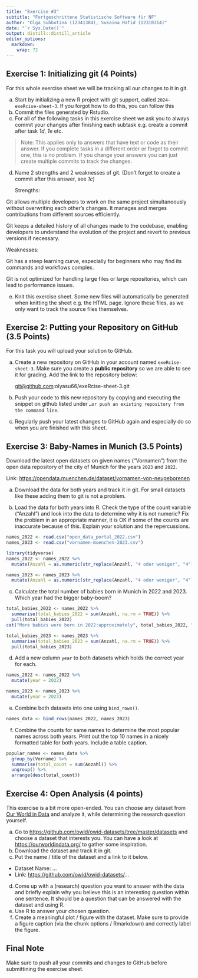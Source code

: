 ```yaml
---
title: "Exercise #3"
subtitle: "Fortgeschrittene Statistische Software für NF"
author: "Olga Subbotina (12341384), Sukaina Hafid (12310314)"
date: "`r Sys.Date()`"
output: distill::distill_article
editor_options: 
  markdown: 
    wrap: 72
---
```


## Exercise 1: Initializing git (4 Points)

For this whole exercise sheet we will be tracking all our changes to it
in git.

a)  Start by initializing a new R project with git support, called
    `2024-exeRcise-sheet-3`. If you forgot how to do this, you can
    follow this
b)  Commit the files generated by Rstudio.
c)  For all of the following tasks in this exercise sheet we ask you to
    always commit your changes after finishing each subtask e.g. create
    a commit after task *1d*, *1e* etc.

> Note: This applies only to answers that have text or code as their
> answer. If you complete tasks in a different order or forget to commit
> one, this is no problem. If you change your answers you can just
> create multiple commits to track the changes.

d)  Name 2 strengths and 2 weaknesses of git. (Don't forget to create a
    commit after this answer, see *1c*)

    Strengths:

Git allows multiple developers to work on the same project
simultaneously without overwriting each other's changes. It manages and
merges contributions from different sources efficiently.

Git keeps a detailed history of all changes made to the codebase,
enabling developers to understand the evolution of the project and
revert to previous versions if necessary.

Weaknesses:

Git has a steep learning curve, especially for beginners who may find
its commands and workflows complex.

Git is not optimized for handling large files or large repositories,
which can lead to performance issues.

e)  Knit this exercise sheet. Some new files will automatically be
    generated when knitting the sheet e.g. the HTML page. Ignore these
    files, as we only want to track the source files themselves.

## Exercise 2: Putting your Repository on GitHub (3.5 Points)

For this task you will upload your solution to GitHub.

a)  Create a new repository on GitHub in your account named
    `exeRcise-sheet-3`. Make sure you create a **public repository** so
    we are able to see it for grading. Add the link to the repository
    below:

    [git\@github.com](mailto:git@github.com){.email}:olyasu66/exeRcise-sheet-3.git

b)  Push your code to this new repository by copying and executing the
    snippet on github listed under
    `…or push an existing repository from the command line`.

c)  Regularly push your latest changes to GitHub again and especially do
    so when you are finished with this sheet.

## Exercise 3: Baby-Names in Munich (3.5 Points)

Download the latest open datasets on given names ("Vornamen") from the
open data repository of the city of Munich for the years `2023` and
`2022`.

Link: <https://opendata.muenchen.de/dataset/vornamen-von-neugeborenen>

a)  Download the data for both years and track it in git. For small
    datasets like these adding them to git is not a problem.

b)  Load the data for both years into R. Check the type of the count
    variable ("Anzahl") and look into the data to determine why it is
    not numeric? Fix the problem in an appropriate manner, it is OK if
    some of the counts are inaccurate because of this. Explain your
    solution and the repercussions.

```r
names_2022 <- read.csv("open_data_portal_2022.csv")
names_2023 <- read.csv("vornamen-muenchen-2023.csv")
```

```r
library(tidyverse)
names_2022 <- names_2022 %>%
  mutate(Anzahl = as.numeric(str_replace(Anzahl, "4 oder weniger", "4")))

names_2023 <- names_2023 %>%
  mutate(Anzahl = as.numeric(str_replace(Anzahl, "4 oder weniger", "4")))
```

c.  Calculate the total number of babies born in Munich in 2022
    and 2023. Which year had the bigger baby-boom?

```r
total_babies_2022 <- names_2022 %>% 
  summarise(total_babies_2022 = sum(Anzahl, na.rm = TRUE)) %>% 
  pull(total_babies_2022)
cat("More babies were born in 2022:approximately", total_babies_2022, "\n")

total_babies_2023 <- names_2023 %>% 
  summarise(total_babies_2023 = sum(Anzahl, na.rm = TRUE)) %>% 
  pull(total_babies_2023)
```

d.  Add a new column `year` to both datasets which holds the correct
    year for each.

```r
names_2022 <- names_2022 %>%
  mutate(year = 2022)

names_2023 <- names_2023 %>%
  mutate(year = 2023)
```

e.  Combine both datasets into one using `bind_rows()`.

```r
names_data <- bind_rows(names_2022, names_2023)
```

f.  Combine the counts for same names to determine the most popular
    names across both years. Print out the top 10 names in a nicely
    formatted table for both years. Include a table caption.

```r
popular_names <- names_data %>%
  group_by(Vorname) %>%
  summarise(total_count = sum(Anzahl)) %>%
  ungroup() %>%
  arrange(desc(total_count))
```

## Exercise 4: Open Analysis (4 points)

This exercise is a bit more open-ended. You can choose any dataset from
[Our World in Data](https://ourworldindata.org/) and analyze it, while
determining the research question yourself.

a)  Go to <https://github.com/owid/owid-datasets/tree/master/datasets>
    and choose a dataset that interests you. You can have a look at
    <https://ourworldindata.org/> to gather some inspiration.
b)  Download the dataset and track it in git.
c)  Put the name / title of the dataset and a link to it below.

-   Dataset Name: ...
-   Link: <https://github.com/owid/owid-datasets/>...

d)  Come up with a (research) question you want to answer with the data
    and briefly explain why you believe this is an interesting question
    within one sentence. It should be a question that can be answered
    with the dataset and using R.
e)  Use R to answer your chosen question.
f)  Create a meaningful plot / figure with the dataset. Make sure to
    provide a figure caption (via the chunk options / Rmarkdown) and
    correctly label the figure.

## Final Note

Make sure to push all your commits and changes to GitHub before
submittining the exercise sheet.
